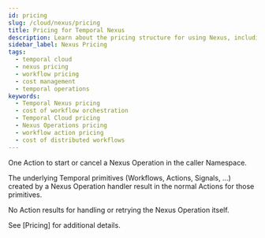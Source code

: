 ```yaml
---
id: pricing
slug: /cloud/nexus/pricing
title: Pricing for Temporal Nexus
description: Learn about the pricing structure for using Nexus, including the cost of Nexus Operations and the associated Temporal Cloud primitives.
sidebar_label: Nexus Pricing
tags:
  - temporal cloud
  - nexus pricing
  - workflow pricing
  - cost management
  - temporal operations
keywords:
  - Temporal Nexus pricing
  - cost of workflow orchestration
  - Temporal Cloud pricing
  - Nexus Operations pricing
  - workflow action pricing
  - cost of distributed workflows
---
```


One Action to start or cancel a Nexus Operation in the caller Namespace.

The underlying Temporal primitives (Workflows, Actions, Signals, …) created by a Nexus Operation handler result in the normal Actions for those primitives.

No Action results for handling or retrying the Nexus Operation itself.

See [Pricing] for additional details.